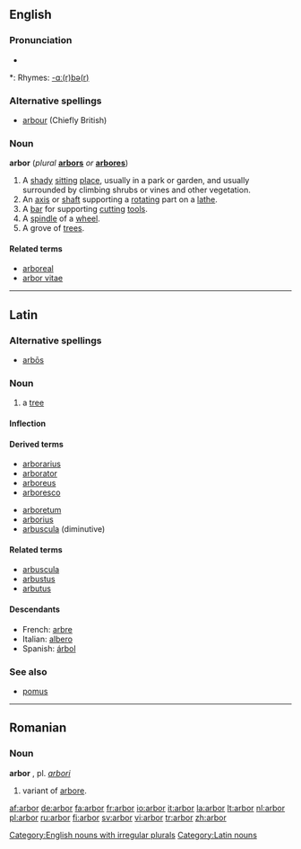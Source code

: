 ==English==

===Pronunciation===
* {{audio|en-us-arbor.ogg|Audio (US)}}

*: Rhymes: [[Rhymes:English:-ɑː(r)bə(r)|-ɑː(r)bə(r)]]

===Alternative spellings===
* [[arbour]] (Chiefly British)

===Noun===
'''arbor''' (''plural'' '''[[arbors]]''' ''or'' '''[[arbores]]''')

# A [[shady]] [[sit]]ting [[place]], usually in a park or garden, and usually surrounded by climbing shrubs or vines and other vegetation.
# An [[axis]] or [[shaft]] supporting a [[rotate|rotating]] part on a [[lathe]].
# A [[bar]] for supporting [[cut]]ting [[tool]]s.
# A [[spindle]] of a [[wheel]].
# A grove of [[tree]]s.

====Related terms====
* [[arboreal]]
* [[arbor vitae]]

[[Category:English nouns with irregular plurals]]

----

==Latin==

===Alternative spellings===
* [[arbos|arbōs]]

===Noun===
{{la-noun|arbor|arboris|arbōris|f|third}}

# a [[tree]]

====Inflection====
{{la-decl-3rd|M|arbor|arbōr}}

====Derived terms====
{{top}}
* [[arborarius]]
* [[arborator]]
* [[arboreus]]
* [[arboresco]]
{{mid}}
* [[arboretum]]
* [[arborius]]
* [[arbuscula]] (diminutive)
{{bottom}}

====Related terms====
* [[arbuscula]]
* [[arbustus]]
* [[arbutus]]

====Descendants====
* French: [[arbre]]
* Italian: [[albero]]
* Spanish: [[árbol]]

===See also===
* [[pomus]]

[[Category:Latin nouns]]

----

==Romanian==

===Noun===
'''arbor''' {{m}}, pl. ''[[arbori]]''

# variant of [[arbore]].

[[af:arbor]]
[[de:arbor]]
[[fa:arbor]]
[[fr:arbor]]
[[io:arbor]]
[[it:arbor]]
[[la:arbor]]
[[lt:arbor]]
[[nl:arbor]]
[[pl:arbor]]
[[ru:arbor]]
[[fi:arbor]]
[[sv:arbor]]
[[vi:arbor]]
[[tr:arbor]]
[[zh:arbor]]